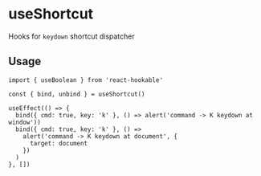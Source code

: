 # useShortcut

Hooks for `keydown` shortcut dispatcher

## Usage

```tsx
import { useBoolean } from 'react-hookable'

const { bind, unbind } = useShortcut()

useEffect(() => {
  bind({ cmd: true, key: 'k' }, () => alert('command -> K keydown at window'))
  bind({ cmd: true, key: 'k' }, () =>
    alert('command -> K keydown at document', {
      target: document
    })
  )
}, [])
```
